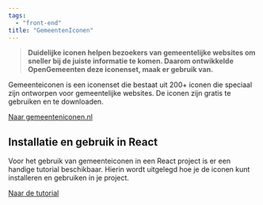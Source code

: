 ```yaml
---
tags:
  - "front-end"
title: "GemeentenIconen"
---
```


> **Duidelijke iconen helpen bezoekers van gemeentelijke websites om sneller bij de juiste informatie te komen. Daarom ontwikkelde OpenGemeenten deze iconenset, maak er gebruik van.**

Gemeenteiconen is een iconenset die bestaat uit 200+ iconen die speciaal zijn ontworpen voor gemeentelijke websites. De iconen zijn gratis te gebruiken en te downloaden.

[Naar gemeenteniconen.nl](https://www.gemeenteniconen.nl/iconen)

## Installatie en gebruik in React

Voor het gebruik van gemeenteiconen in een React project is er een handige tutorial beschikbaar. Hierin wordt uitgelegd hoe je de iconen kunt installeren en gebruiken in je project.

[Naar de tutorial](https://frameless.github.io/iconset-npm/)
